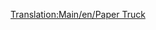 [[Translation:Main/en/Paper Truck]]{{en/-}}{{Template:Wagons/Nl
|Naam=Papierwagon
|Afbeelding=[[File:en/Papertruck.png]]
|NormaalKosten=£1,148 ($2,296)
|NormaalGewicht=18 / 38 t
|NormaalCapaciteit=20 ton papier
|MonoKosten="
|MonoGewicht=18 / 43 t
|MonoCapaciteit=25 ton papier
|MagKosten="
|MagGewicht=18 / 45 t
|MagCapaciteit=27 ton papier
|Omschrijving=Voor het transporteren van papier van papierfabrieken naar drukkerijen. Enkel beschikbaar in het subarctische klimaat.
}}
